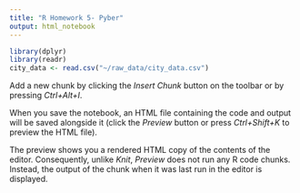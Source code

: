 ---
title: "R Homework 5- Pyber"
output: html_notebook
---



```{r}
library(dplyr)
library(readr)
city_data <- read.csv("~/raw_data/city_data.csv")
```

Add a new chunk by clicking the *Insert Chunk* button on the toolbar or by pressing *Ctrl+Alt+I*.

When you save the notebook, an HTML file containing the code and output will be saved alongside it (click the *Preview* button or press *Ctrl+Shift+K* to preview the HTML file).

The preview shows you a rendered HTML copy of the contents of the editor. Consequently, unlike *Knit*, *Preview* does not run any R code chunks. Instead, the output of the chunk when it was last run in the editor is displayed.
